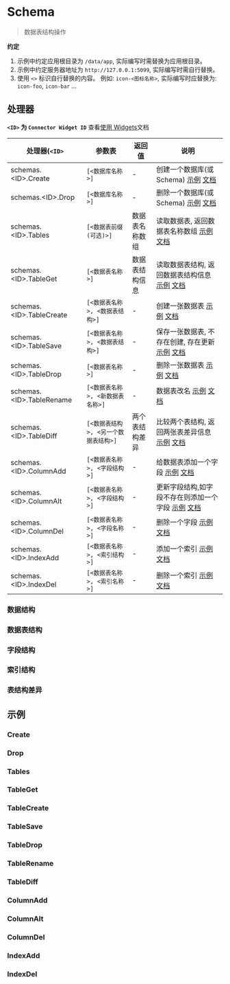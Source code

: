 # Schema

<blockquote>
  <p>数据表结构操作</p>
</blockquote>

**约定**

1. 示例中约定应用根目录为 `/data/app`, 实际编写时需替换为应用根目录。
2. 示例中约定服务器地址为 `http://127.0.0.1:5099`, 实际编写时需自行替换。
3. 使用 `<>` 标识自行替换的内容。 例如: `icon-<图标名称>`, 实际编写时应替换为: `icon-foo`, `icon-bar` ...

## 处理器

**`<ID>` 为 `Connector Widget ID`** 查看[使用 Widgets](../基础/使用Widgets)文档

| 处理器(`<ID>`             | 参数表                               | 返回值         | 说明                                                                                  |
| ------------------------- | ------------------------------------ | -------------- | ------------------------------------------------------------------------------------- |
| schemas.<ID\>.Create      | `[<数据库名称>]`                     | -              | 创建一个数据库(或 Schema) [示例](#create) [文档](./Schema/Create)                     |
| schemas.<ID\>.Drop        | `[<数据库名称>]`                     | -              | 删除一个数据库(或 Schema) [示例](#drop) [文档](./Schema/Drop)                         |
| schemas.<ID\>.Tables      | `[<数据表前缀(可选)>]`               | 数据表名称数组 | 读取数据表, 返回数据表名称数组 [示例](#tables) [文档](./Schema/Tables)                |
| schemas.<ID\>.TableGet    | `[<数据表名称>]`                     | 数据表结构信息 | 读取数据表结构, 返回数据表结构信息 [示例](#tableget) [文档](./Schema/TableGet)        |
| schemas.<ID\>.TableCreate | `[<数据表名称>, <数据表结构>]`       | -              | 创建一张数据表 [示例](#tablecreate) [文档](./Schema/TableCreate)                      |
| schemas.<ID\>.TableSave   | `[<数据表名称>, <数据表结构>]`       | -              | 保存一张数据表, 不存在创建, 存在更新 [示例](#tablesave) [文档](./Schema/TableSave)    |
| schemas.<ID\>.TableDrop   | `[<数据表名称>]`                     | -              | 删除一张数据表 [示例](#tabledrop) [文档](./Schema/TableDrop)                          |
| schemas.<ID\>.TableRename | `[<数据表名称>, <新数据表名称>]`     | -              | 数据表改名 [示例](#tablerename) [文档](./Schema/TableRename)                          |
| schemas.<ID\>.TableDiff   | `[<数据表结构>, <另一个数据表结构>]` | 两个表结构差异 | 比较两个表结构, 返回两张表差异信息 [示例](#tablediff) [文档](./Schema/TableDiff)      |
| schemas.<ID\>.ColumnAdd   | `[<数据表名称>, <字段结构>]`         | -              | 给数据表添加一个字段 [示例](#columnadd) [文档](./Schema/ColumnAdd)                    |
| schemas.<ID\>.ColumnAlt   | `[<数据表名称>, <字段结构>]`         | -              | 更新字段结构,如字段不存在则添加一个字段 [示例](#columnalt) [文档](./Schema/ColumnAlt) |
| schemas.<ID\>.ColumnDel   | `[<数据表名称>, <字段名称>]`         | -              | 删除一个字段 [示例](#columndel) [文档](./Schema/ColumnDel)                            |
| schemas.<ID\>.IndexAdd    | `[<数据表名称>, <索引结构>]`         | -              | 添加一个索引 [示例](#indexadd) [文档](./Schema/IndexAdd)                              |
| schemas.<ID\>.IndexDel    | `[<数据表名称>, <索引名称>]`         | -              | 删除一个索引 [示例](#indexdel) [文档](./Schema/IndexDel)                              |

### 数据结构

### 数据表结构

### 字段结构

### 索引结构

### 表结构差异

## 示例

### Create

### Drop

### Tables

### TableGet

### TableCreate

### TableSave

### TableDrop

### TableRename

### TableDiff

### ColumnAdd

### ColumnAlt

### ColumnDel

### IndexAdd

### IndexDel
